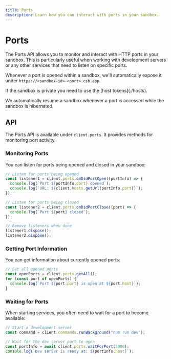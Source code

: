 ```yaml
---
title: Ports
description: Learn how you can interact with ports in your sandbox.
---
```



# Ports

The Ports API allows you to monitor and interact with HTTP ports in your sandbox. This is particularly useful when working with development servers or any other services that need to listen on specific ports.

Whenever a port is opened within a sandbox, we'll automatically expose it under `https://<sandbox-id>-<port>.csb.app`.

<Callout>
If the sandbox is private you need to use the [host tokens](./hosts).
</Callout>

We automatically resume a sandbox whenever a port is accessed while the sandbox is hibernated.

## API

The Ports API is available under `client.ports`. It provides methods for monitoring port activity.

### Monitoring Ports

You can listen for ports being opened and closed in your sandbox:

```ts
// Listen for ports being opened
const listener1 = client.ports.onDidPortOpen((portInfo) => {
  console.log(`Port ${portInfo.port} opened`);
  console.log(`URL: ${client.hosts.getUrl(portInfo.port)}`);
});

// Listen for ports being closed
const listener2 = client.ports.onDidPortClose((port) => {
  console.log(`Port ${port} closed`);
});

// Remove listeners when done
listener1.dispose();
listener2.dispose();
```

### Getting Port Information

You can get information about currently opened ports:

```ts
// Get all opened ports
const openPorts = client.ports.getAll();
for (const port of openPorts) {
  console.log(`Port ${port.port} is open at ${port.host}`);
}
```

### Waiting for Ports

When starting services, you often need to wait for a port to become available:

```ts
// Start a development server
const command = client.commands.runBackground("npm run dev");

// Wait for the dev server port to open
const portInfo = await client.ports.waitForPort(3000);
console.log(`Dev server is ready at: ${portInfo.host}`);
```
